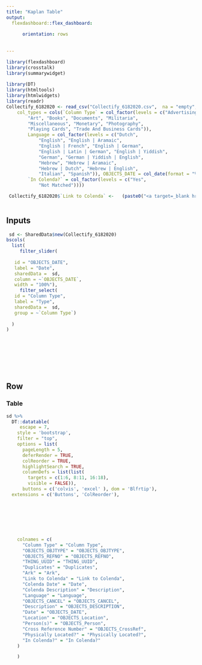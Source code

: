```yaml
---
title: "Kaplan Table"
output: 
  flexdashboard::flex_dashboard:
 
      orientation: rows
     
 
---
```


```r
library(flexdashboard)
library(crosstalk)
library(summarywidget)
 
library(DT)
library(htmltools)
library(htmlwidgets)
library(readr)
Collectify_6182020 <- read_csv("Collectify_6182020.csv",  na = "empty",
    col_types = cols(`Column Type` = col_factor(levels = c("Advertising Objects", 
        "Art", "Books", "Documents", "Militaria", 
        "Miscellaneous", "Monetary", "Photography", 
        "Playing Cards", "Trade And Business Cards")), 
        Language = col_factor(levels = c("Dutch", 
            "English", "English | Aramaic", 
            "English | French", "English | German", 
            "English | Latin | German", "English | Yiddish", 
            "German", "German | Yiddish | English", 
            "Hebrew", "Hebrew | Aramaic", 
            "Hebrew | Dutch", "Hebrew | English", 
            "Italian", "Spanish")), OBJECTS_DATE = col_date(format = "%m/%d/%Y"), 
        `In Colenda?` = col_factor(levels = c("Yes", 
            "Not Matched"))))

 Collectify_6182020$`Link to Colenda` <-   (paste0("<a target=_blank href='", Collectify_6182020$`Link to Colenda`,"'>", Collectify_6182020$`Link to Colenda`,"</a>") )
 
```

Inputs {.sidebar}
-----------------------------------------------------------------------


```r
 sd <- SharedData$new(Collectify_6182020)
bscols(
  list(
     filter_slider(
     
   id = "OBJECTS_DATE",
   label = "Date",
   sharedData =  sd,
   column = ~`OBJECTS_DATE`,
   width = "100%"), 
     filter_select(
   id = "Column Type", 
   label = "Type",
   sharedData =  sd,
   group = ~`Column Type`)
 
  )
)




   
  
 
```


Row
-------------------------------------

### Table

```r

sd %>% 
  DT::datatable( 
     escape = 7,
    style = 'bootstrap',
    filter = "top",
    options = list(
      pageLength = 5,
      deferRender = TRUE,
      colReorder = TRUE,
      highlightSearch = TRUE, 
      columnDefs = list(list(
        targets = c(1:6, 8:11, 16:18), 
        visible = FALSE)), 
      buttons = c('colvis', 'excel' ), dom = 'Blfrtip'), 
  extensions = c('Buttons', 'ColReorder'),
 
  
      
 
    
      
  
    colnames = c(
      "Column Type" = "Column Type",
      "OBJECTS_OBJTYPE" = "OBJECTS_OBJTYPE",
      "OBJECTS_REFNO" = "OBJECTS_REFNO",
      "THING_UUID" = "THING_UUID",
      "Duplicates" = "Duplicates",
      "Ark" = "Ark",
      "Link to Colenda" = "Link to Colenda",
      "Colenda Date" = "Date",
      "Colenda Description" = "Description",
      "Language" = "Language",
      "OBJECTS_CANCEL" = "OBJECTS_CANCEL",
      "Description" = "OBJECTS_DESCRIPTION",
      "Date" = "OBJECTS_DATE",
      "Location" = "OBJECTS_Location",
      "Person(s)" = "OBJECTS_Person",
      "Cross Reference Number" = "OBJECTS_CrossRef",
      "Physically Located?" = "Physically Located?",
      "In Colenda?" = "In Colenda?"
    )

    )
  

```
